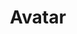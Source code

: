 ---
title: Avatar
description: An avatar is a graphical representation of a user or the user's character.
---